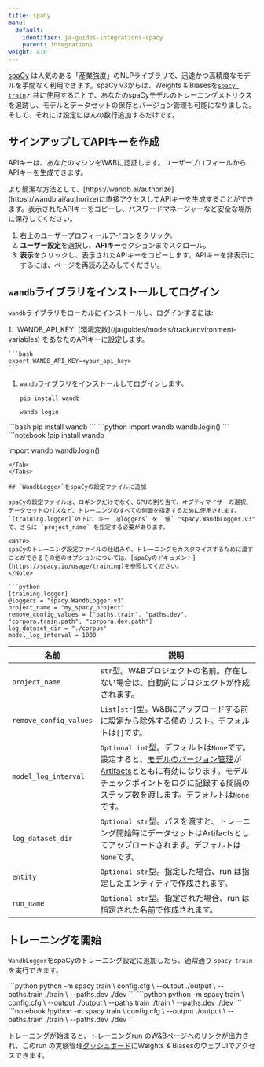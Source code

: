 ---
title: spaCy
menu:
  default:
    identifier: ja-guides-integrations-spacy
    parent: integrations
weight: 410
---

[spaCy](https://spacy.io) は人気のある「産業強度」のNLPライブラリで、迅速かつ高精度なモデルを手間なく利用できます。spaCy v3からは、Weights & Biasesを[`spacy train`](https://spacy.io/api/cli#train)と共に使用することで、あなたのspaCyモデルのトレーニングメトリクスを追跡し、モデルとデータセットの保存とバージョン管理も可能になりました。そして、それには設定にほんの数行追加するだけです。

## サインアップしてAPIキーを作成

APIキーは、あなたのマシンをW&Bに認証します。ユーザープロフィールからAPIキーを生成できます。

<Note>
より簡潔な方法として、[https://wandb.ai/authorize](https://wandb.ai/authorize)に直接アクセスしてAPIキーを生成することができます。表示されたAPIキーをコピーし、パスワードマネージャーなど安全な場所に保存してください。
</Note>

1. 右上のユーザープロフィールアイコンをクリック。
1. **ユーザー設定**を選択し、**APIキー**セクションまでスクロール。
1. **表示**をクリックし、表示されたAPIキーをコピーします。APIキーを非表示にするには、ページを再読み込みしてください。

## `wandb`ライブラリをインストールしてログイン

`wandb`ライブラリをローカルにインストールし、ログインするには:

<Tabs>
<Tab title="Command Line">
1. `WANDB_API_KEY` [環境変数](/ja/guides/models/track/environment-variables) をあなたのAPIキーに設定します。

    ```bash
    export WANDB_API_KEY=<your_api_key>
    ```

1. `wandb`ライブラリをインストールしてログインします。

    ```shell
    pip install wandb

    wandb login
    ```
</Tab>
<Tab title="Python">
```bash
pip install wandb
```
```python
import wandb
wandb.login()
```
</Tab>
<Tab title="Python notebook">
```notebook
!pip install wandb

import wandb
wandb.login()
```
</Tab>
</Tabs>

## `WandbLogger`をspaCyの設定ファイルに追加

spaCyの設定ファイルは、ロギングだけでなく、GPUの割り当て、オプティマイザーの選択、データセットのパスなど、トレーニングのすべての側面を指定するために使用されます。`[training.logger]`の下に、キー `@loggers` を `値` "spacy.WandbLogger.v3" で、さらに `project_name` を指定する必要があります。

<Note>
spaCyのトレーニング設定ファイルの仕組みや、トレーニングをカスタマイズするために渡すことができるその他のオプションについては、[spaCyのドキュメント](https://spacy.io/usage/training)を参照してください。
</Note>

```python
[training.logger]
@loggers = "spacy.WandbLogger.v3"
project_name = "my_spacy_project"
remove_config_values = ["paths.train", "paths.dev", "corpora.train.path", "corpora.dev.path"]
log_dataset_dir = "./corpus"
model_log_interval = 1000
```

| 名前                   | 説明                                                                                                                                                                                                                                                   |
| ---------------------- | ------------------------------------------------------------------------------------------------------------------------------------------------------------------------------------------------------------------------------------------------------------- |
| `project_name`         | `str`型。W&Bプロジェクトの名前。存在しない場合は、自動的にプロジェクトが作成されます。                                                                                                    |
| `remove_config_values` | `List[str]`型。W&Bにアップロードする前に設定から除外する値のリスト。デフォルトは`[]`です。                                                                                                                                                     |
| `model_log_interval`   | `Optional int`型。デフォルトは`None`です。設定すると、[モデルのバージョン管理](/ja/guides/core/registry/)が[Artifacts](/ja/guides/core/artifacts/)とともに有効になります。モデルチェックポイントをログに記録する間隔のステップ数を渡します。デフォルトは`None`です。 |
| `log_dataset_dir`      | `Optional str`型。パスを渡すと、トレーニング開始時にデータセットはArtifactsとしてアップロードされます。デフォルトは`None`です。                                                                                                            |
| `entity`               | `Optional str`型。指定した場合、run は指定したエンティティで作成されます。                                                                                                                                                                                   |
| `run_name`             | `Optional str`型。指定された場合、run は指定された名前で作成されます。                                                                                                                                                                               |

## トレーニングを開始

`WandbLogger`をspaCyのトレーニング設定に追加したら、通常通り `spacy train` を実行できます。

<Tabs>
<Tab title="Command Line">
```python
python -m spacy train \
    config.cfg \
    --output ./output \
    --paths.train ./train \
    --paths.dev ./dev
```
</Tab>
<Tab title="Python">
```python
python -m spacy train \
    config.cfg \
    --output ./output \
    --paths.train ./train \
    --paths.dev ./dev
```
</Tab>
<Tab title="Python notebook">
```notebook
!python -m spacy train \
    config.cfg \
    --output ./output \
    --paths.train ./train \
    --paths.dev ./dev
```
</Tab>
</Tabs>

トレーニングが始まると、トレーニングrun の[W&Bページ](/ja/guides/models/track/runs/)へのリンクが出力され、このrun の実験管理[ダッシュボード](/ja/guides/models/track/workspaces)にWeights & BiasesのウェブUIでアクセスできます。